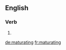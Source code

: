 ==English==

===Verb===
{{head|en}}

# {{present participle of|maturate}}

[[de:maturating]]
[[fr:maturating]]